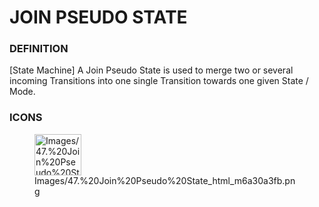 
= JOIN PSEUDO STATE =

=== DEFINITION ===

&#91;State Machine&#93; A Join Pseudo State is used to merge two or several incoming Transitions into one single Transition towards one given State / Mode.


=== ICONS ===

[[Image:Images/47.%20Join%20Pseudo%20State_html_m6a30a3fb.png|75x66px]]

